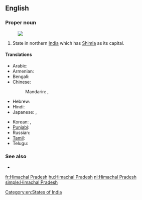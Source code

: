 ==English==
{{wikipedia}}

===Proper noun===
{{en-proper noun|sg=[[Himachal]] [[Pradesh]]}}
[[Image:Himachal Pradesh in India (disputed hatched).svg|thumb|]]
# State in northern [[India]] which has [[Shimla]] as its capital.

====Translations====
{{trans-top|Himachal Pradesh}}
* Arabic: {{t|ar|هيماجل برديش|m|tr=himaajal bradiish}}
* Armenian: {{t-|hy|Հիմաչալ Պրադեշ|tr=Himačal Pradeš}}
* Bengali: {{t-|bn|হিমাচল প্রদেশ|sc=Beng|xs=Bengali}}
* Chinese:
*: Mandarin: {{t|cmn|喜馬偕爾邦|sc=Hani}},  {{t|cmn|喜马偕尔邦|tr=Xǐmǎxié'ěr-bāng|sc=Hani}}
* Hebrew: {{t|he|הימאצ'אל פראדש}}
* Hindi: {{t|hi|हिमाचल प्रदेश|tr=himācal pradēś|xs=Hindi}}
* Japanese: {{t|ja|ヒマーチャル・プラデーシュ州|tr=Himācharu-Puradēshu-shū}},  {{t|ja|ヒマーチャル・プラデーシュ|tr=Himācharu-Puradēshu}}
{{trans-mid}}
* Korean: {{t|ko|히마찰프라데시 주|tr=Himachalpeuladesi ju|sc=Hang}},  {{t|ko|히마찰프라데시|tr=Himachalpeuladesi|sc=Hang}}
* [[Punjabi]]: {{t|pa|ਹਿਮਾਚਲ ਪ੍ਰਦੇਸ਼|sc=Guru|xs=Punjabi}}
* Russian: {{t|ru|Химачал-Прадеш|m|tr=Ximačál-Pradéš}}
* [[Tamil]]: {{t|ta|இமாசலப் பிரதேசம்|sc=Taml}}
* Telugu: {{t+|te|హిమాచల్ ప్రదేశ్}}
{{trans-bottom}}

===See also===
* {{list|en|states of India}}

[[Category:en:States of India]]

[[fr:Himachal Pradesh]]
[[hu:Himachal Pradesh]]
[[nl:Himachal Pradesh]]
[[simple:Himachal Pradesh]]